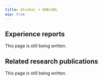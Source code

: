 ---
title: Alcohol + GHB/GBL
wip: true
---

## Experience reports

This page is still being written.

## Related research publications

This page is still being written.

